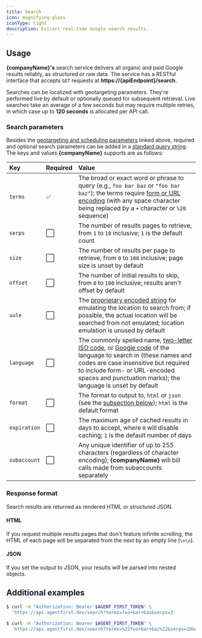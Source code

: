 ```yaml
---
title: Search
icon: magnifying-glass
iconType: light
description: Extract real-time Google search results.
---
```



<Reference endpoint='search' />

## Usage

**{companyName}'s** search service delivers all organic and paid Google results reliably, as
structured or raw data. The service has a RESTful interface that accepts `GET` requests at
**https://&zwj;{apiEndpoint}/search**.

Searches can be localized with <Link href='geotargeting'>geotargeting parameters</Link>. They're
performed live by default or optionally queued for <Link href='scheduling'>subsequent
retrieval</Link>. Live searches take an average of a few seconds but may require multiple retries,
in which case up to **120 seconds** is allocated per API call.

<Authentication />

<Terms />

### Search parameters

Besides the [geotargeting and scheduling parameters](#usage) linked above, required and optional
search parameters can be added in a
[standard query string](https://developer.mozilla.org/en-US/docs/Learn/Common_questions/What_is_a_URL#parameters).
The keys and values **{companyName}** supports are as follows:

| Key          | Required | Value                                                                                                                                                                                                                                                                                                                                                      |
| :----------- | :------- | :--------------------------------------------------------------------------------------------------------------------------------------------------------------------------------------------------------------------------------------------------------------------------------------------------------------------------------------------------------- |
| `terms`      | ✅       | The broad or exact word or phrase to query (e.g., `foo bar baz` or `"foo bar baz"`); the terms require [form or URL encoding](https://developer.mozilla.org/en-US/docs/Glossary/Percent-encoding) (with any space character being replaced by a `+` character or `%20` sequence)                                                                           |
| `serps`      | ⬜       | The number of results pages to retrieve, from `1` to `10` inclusive; `1` is the default count                                                                                                                                                                                                                                                              |
| `size`       | ⬜       | The number of results per page to retrieve, from `0` to `100` inclusive; page size is unset by default                                                                                                                                                                                                                                                     |
| `offset`     | ⬜       | The number of initial results to skip, from `0` to `100` inclusive; results aren't offset by default                                                                                                                                                                                                                                                       |
| `uule`       | ⬜       | The [proprietary encoded string](https://moz.com/blog/geolocation-the-ultimate-tip-to-emulate-local-search) for emulating the location to search from; if possible, the actual location will be searched from not emulated; location emulation is unused by default                                                                                        |
| `language`   | ⬜       | The commonly spelled name, [two-letter ISO code](https://www.loc.gov/standards/iso639-2/php/code_list.php), or [Google code](https://www.google.com/advanced_search) of the language to search in (these names and codes are case insensitive but required to include form- or URL-encoded spaces and punctuation marks); the language is unset by default |
| `format`     | ⬜       | The format to output to, `html` or `json` (see the [subsection below](#response-format)); `html` is the default format                                                                                                                                                                                                                                     |
| `expiration` | ⬜       | The maximum age of cached results in days to accept, where `0` will disable caching; `1` is the default number of days                                                                                                                                                                                                                                     |
| `subaccount` | ⬜       | Any unique identifier of up to 255 characters (regardless of character encoding); **{companyName}** will bill calls made from subaccounts separately                                                                                                                                                                                                       |

### Response format

Search results are returned as rendered HTML or structured JSON.

#### HTML

If you request multiple results pages that don't feature infinite scrolling, the HTML of each page
will be separated from the next by an empty line (`\n\n`).

#### JSON

If you set the output to JSON, your results will be parsed into nested objects.

<Accordion icon='code' title='View JSON example'>
  <Json />
</Accordion>

## Additional examples

```bash
$ curl -H "Authorization: Bearer $AGENT_FIRST_TOKEN" \
  'https://api.agentfirst.dev/search?terms=foo+bar+baz&serps=2'
```

```bash
$ curl -H "Authorization: Bearer $AGENT_FIRST_TOKEN" \
  'https://api.agentfirst.dev/search?terms=%22foo+bar+baz%22&serps=10&country=us&format=json'
```
